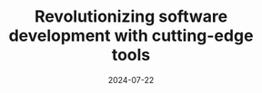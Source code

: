 ---
title: "Revolutionizing software development with cutting-edge tools"
summary: "Our latest engineering tools are designed to streamline workflows and boost productivity. Discover how these innovations are transforming the software development landscape."
date: "2024-07-22"
thumb_image: "https://picsum.photos/800/450?random=4"
cover_image: "https://picsum.photos/800/450?random=4"
skills:
  - Machine Learning
  - Classification
  - Jupyter Notebook
featured: false
layout: "PostLayout"
draft: true
---